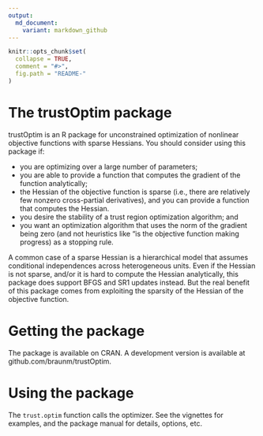 ```yaml
---
output:
  md_document:
    variant: markdown_github
---
```


<!-- README.md is generated from README.Rmd. Please edit that file -->

```r
knitr::opts_chunk$set(
  collapse = TRUE,
  comment = "#>",
  fig.path = "README-"
)
```

# The trustOptim package

trustOptim is an R package for unconstrained optimization of nonlinear
objective functions with sparse Hessians. You should consider using
this package if:

-  you are optimizing over a large number of parameters;
-  you are able to provide a function that computes the gradient of the function analytically;
-  the Hessian of the objective function is sparse (i.e., there are
   relatively few nonzero cross-partial derivatives), and you can
   provide a function that computes the Hessian.
-  you desire the stability of a trust region optimization algorithm;
and
-  you want an optimization algorithm that uses the norm of the
   gradient being zero (and not heuristics like "is the objective function making
   progress) as a stopping rule.

A common case of a sparse Hessian is a hierarchical model that assumes
conditional independences across heterogeneous units.  Even if the
Hessian is not sparse, and/or it is hard to compute the Hessian
analytically, this package does support BFGS and SR1 updates instead.
But the real benefit of this package comes from exploiting the
sparsity of the Hessian of the objective function.


# Getting the package

The package is available on CRAN.  A development version is available
at github.com/braunm/trustOptim.

# Using the package

The `trust.optim` function calls the optimizer.  See the vignettes for
examples, and the package manual for details, options, etc.
